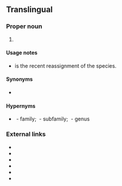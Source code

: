 ==Translingual==
{{rfi}}
===Proper noun===
{{taxoninfl|head={{taxlink|Philautus|genus|noshow=1}} {{epinew|steineri||mul}}|i=1|g=m}}

# {{taxon|species|family|Rhacophoridae|{{vern|Steiner's bubble-net frog|pedia=1}}, a [[tree frog]] [[endemic]] to [[Sri Lanka]]}}

====Usage notes====
* {{taxlink|Pseudophilautus steineri|species|noshow=1}} is the recent reassignment of the species.

====Synonyms====
* {{sense|species}} {{taxlink|Pseudophilautus steineri|species|noshow=1}}

====Hypernyms====
* {{sense|species}} ''{{taxlink|Rhacophoridae|family|noshow=1}}''&nbsp;- family; ''{{taxlink|Rhacophorinae|subfamily|noshow=1}}''&nbsp;- subfamily; {{taxlink|Philautus|genus|noshow=1}}&nbsp;- genus

===External links===
* {{pedia}}
* {{specieslite}}
* {{comcatlite}}
* {{R:ITIS|775296}}
* {{R:TOL|Rhacophoridae|Rhacophoridae}}
* {{R:EOL|7246888}}